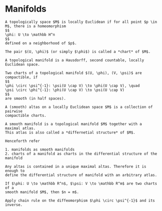 # Manifolds

```definition

A topologically space $M$ is locally Euclidean if for all point $p \in M$, there is a homeomorphism
$$
\phi: U \to \mathbb H^n
$$
defined on a neighborhood of $p$.

The pair $(U, \phi)$ (or simply $\phi$) is called a *chart* of $M$.

```

```definition

A topological manifold is a Hausdorff, second countable, locally Euclidean space.

```


```definition

Two charts of a topological manifold $(U, \phi), (V, \psi)$ are compactible, if
$$
\phi \circ \psi^{-1}: \psi(U \cap V) \to \phi(U \cap V), \quad
\psi \circ \phi^{-1}: \phi(U \cap V) \to \psi(U \cap V)
$$
are smooth (in half spaces).

```

```definition

A (smooth) altas on a locally Euclidean space $M$ is a collection of pairwise
compactible charts.

```

```definition

A smooth manifold is a topological manifold $M$ together with a maximal atlas.
This atlas is also called a *differnetial structure* of $M$.

```

```remark

Henceforth refer

1. manifolds as smooth manifolds
2. charts of a manifold as charts in the differential structure of the manifold

```

```proposition

Any altas is contained in a unique maximal altas. Therefore it is enough to
define the differential structure of manifold with an arbitrary atlas.

```

```theorem

If $\phi: U \to \mathbb R^n$, $\psi: V \to \mathbb R^m$ are two charts of a
smooth manifold $M$, then $n = m$.

```

```proof
Apply chain rule on the diffeomorphism $\phi \circ \psi^{-1}$ and its inverse.
```